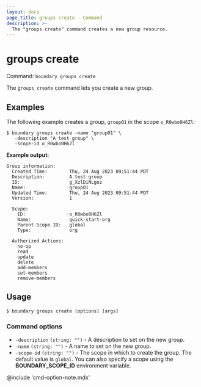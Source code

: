 ```yaml
---
layout: docs
page_title: groups create - Command
description: >-
  The "groups create" command creates a new group resource.
---
```


# groups create

Command: `boundary groups create`

The `groups create` command lets you create a new group.

## Examples

The following example creates a group, `group01` in the scope `o_R0wbo0H6Zl`:

```shell-session
$ boundary groups create -name "group01" \
   -description "A test group" \
   -scope-id o_R0wbo0H6Zl
```

**Example output:**

<CodeBlockConfig hideClipboard>

```plaintext
Group information:
  Created Time:        Thu, 24 Aug 2023 09:51:44 PDT
  Description:         A test group
  ID:                  g_XzlDiNLgoz
  Name:                group01
  Updated Time:        Thu, 24 Aug 2023 09:51:44 PDT
  Version:             1

  Scope:
    ID:                o_R0wbo0H6Zl
    Name:              quick-start-org
    Parent Scope ID:   global
    Type:              org

  Authorized Actions:
    no-op
    read
    update
    delete
    add-members
    set-members
    remove-members
```

</CodeBlockConfig>


## Usage

<CodeBlockConfig hideClipboard>

```shell-session
$ boundary groups create [options] [args]
```

</CodeBlockConfig>


### Command options

- `-description` `(string: "")` - A description to set on the new group.
- `-name` `(string: "")` - A name to set on the new group.
- `-scope-id` `(string: "")` - The scope in which to create the group.
The default value is `global`.
You can also specify a scope using the **BOUNDARY_SCOPE_ID** environment variable.

@include 'cmd-option-note.mdx'